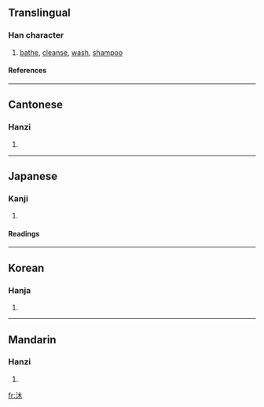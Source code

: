 ==Translingual==
===Han character===
{{Han char|rn=85|rad=水|as=04|sn=7|four=3419<sub>0</sub>|canj=水木 (ED)}}
# [[bathe]], [[cleanse]], [[wash]], [[shampoo]]
====References====
{{Han ref|kx=0611.070|dkj=17201|dj=1003.110|hdz=31558.070|uh=6C90|ud=27792|bh=A84E|bd=43086}}

----
==Cantonese==
===Hanzi===
{{yue-hanzi|jyut=|y=muk6}}
# {{defn|Cantonese}}

----
==Japanese==
===Kanji===
{{ja-kanji|grade=|rs=水04}}
# {{defn|Japanese}} 
====Readings====
{{ja-readings|on=[[ぼく]] (boku), [[もく]] (moku)|kun=[[あらう]] (arau)}}

----
==Korean==
===Hanja===
{{ko-hanja|hangeul=목|eumhun=|rv=mok|mr=mok|y=mok}}
# {{defn|Korean}}

----
==Mandarin==
===Hanzi===
{{cmn-hanzi|pin=[[mò]] ([[mo4]]), [[mù]] ([[mu4]])|wg=mo<sup>4</sup>, mu<sup>4</sup>}}
# {{defn|Mandarin}}

[[fr:沐]]